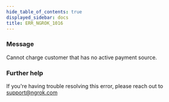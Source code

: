```yaml
---
hide_table_of_contents: true
displayed_sidebar: docs
title: ERR_NGROK_1016
---
```


### Message

Cannot charge customer that has no active payment source.

### Further help

If you're having trouble resolving this error, please reach out to [support@ngrok.com](mailto:support@ngrok.com?subject=Help%20with%20ERR_NGROK_1016)
